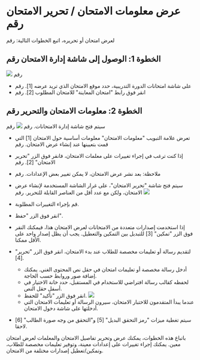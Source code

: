 
# عرض معلومات الامتحان / تحرير الامتحان رقم 

 لعرض امتحان أو تحريره، اتبع الخطوات التالية: رقم 

 ## الخطوة 1: الوصول إلى شاشة إدارة الامتحان رقم 

 ![]( /img/utest/teacher/managing01.png) رقم 

 - على شاشة امتحانات الدورة التدريبية، حدد موقع الامتحان الذي تريد عرضه [1]. رقم 
 - انقر فوق رابط "امتحان المعاينة" للامتحان المطلوب [2]. رقم 

 ## الخطوة 2: معلومات الامتحان والتحرير رقم 
 سيتم فتح شاشة إدارة الامتحانات. رقم 
 ![]( /img/utest/teacher/managing02.png) رقم 

 - تعرض علامة التبويب "معلومات الامتحان" معلومات أساسية حول الامتحان [1] التي قمت بتعيينها عند إنشاء عرض الامتحان. رقم 
 - إذا كنت ترغب في إجراء تغييرات على معلمات الامتحان، فانقر فوق الزر "تحرير الامتحان" [2]. رقم 
 - ملاحظة: بعد نشر عرض الامتحان، لا يمكن تغيير بعض الإعدادات. رقم 
 - سيتم فتح شاشة "تحرير الامتحان"، على غرار الشاشة المستخدمة لإنشاء عرض الامتحان، ولكن مع عدد أقل من العناصر القابلة للتحرير. رقم 
 ![]( /img/utest/teacher/managing03.png)

 - قم بإجراء التغييرات المطلوبة. 
 - انقر فوق الزر "حفظ". 
 - إذا استخدمت إصدارات متعددة من الامتحانات لعرض الامتحان هذا، فيمكنك النقر فوق الزر "تمكين" [3] للتبديل بين التمكين والتعطيل. يجب أن يظل إصدار واحد على الأقل ممكنا. 
 - لتقديم رسالة أو تعليمات مخصصة للطلاب عند بدء الامتحان، انقر فوق الزر "تحرير" [4]. 
     - أدخل رسالة مخصصة أو تعليمات امتحان في حقل نص المحتوى الغني. يمكنك إضافة صور وروابط حسب الحاجة. 
     - لحفظه كقالب رسالة افتراضي للاستخدام في المستقبل، حدد خانة الاختيار في أسفل حقل النص. 
     - انقر فوق الزر "تأكيد" للحفظ. 
     ![]( /img/utest/teacher/managing04.png) 
     - عندما يبدأ المتقدمون للاختبار الامتحان، سيرون الرسالة أو تعليمات الامتحان التي أدخلتها على شاشة دخول الامتحان. 
 - سيتم تغطية ميزات "رمز التحقق البديل" [5] و"التحقق من وجه صورة الطالب" [6] لاحقا. 

 باتباع هذه الخطوات، يمكنك عرض وتحرير تفاصيل الامتحان والمعلمات لعرض امتحان معين. يمكنك إجراء تغييرات على إعدادات معينة، وتوفير تعليمات مخصصة للطلاب، وتمكين/تعطيل إصدارات مختلفة من الامتحان.
